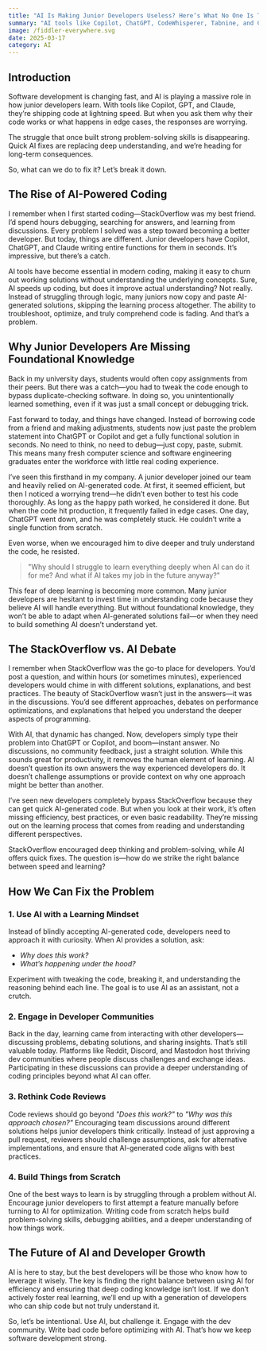 ```yaml
---
title: "AI Is Making Junior Developers Useless? Here’s What No One Is Talking About"
summary: "AI tools like Copilot, ChatGPT, CodeWhisperer, Tabnine, and Claude are making junior developers faster, but at what cost? Learn why deep coding knowledge is fading and how we can fix it."
image: /fiddler-everywhere.svg
date: 2025-03-17
category: AI
---
```


## Introduction

Software development is changing fast, and AI is playing a massive role in how junior developers learn. With tools like Copilot, GPT, and Claude, they’re shipping code at lightning speed. But when you ask them why their code works or what happens in edge cases, the responses are worrying.

The struggle that once built strong problem-solving skills is disappearing. Quick AI fixes are replacing deep understanding, and we’re heading for long-term consequences.

So, what can we do to fix it? Let’s break it down.

## The Rise of AI-Powered Coding

I remember when I first started coding—StackOverflow was my best friend. I’d spend hours debugging, searching for answers, and learning from discussions. Every problem I solved was a step toward becoming a better developer. But today, things are different. Junior developers have Copilot, ChatGPT, and Claude writing entire functions for them in seconds. It’s impressive, but there’s a catch.

AI tools have become essential in modern coding, making it easy to churn out working solutions without understanding the underlying concepts. Sure, AI speeds up coding, but does it improve actual understanding? Not really. Instead of struggling through logic, many juniors now copy and paste AI-generated solutions, skipping the learning process altogether. The ability to troubleshoot, optimize, and truly comprehend code is fading. And that’s a problem.

## Why Junior Developers Are Missing Foundational Knowledge

Back in my university days, students would often copy assignments from their peers. But there was a catch—you had to tweak the code enough to bypass duplicate-checking software. In doing so, you unintentionally learned something, even if it was just a small concept or debugging trick.

Fast forward to today, and things have changed. Instead of borrowing code from a friend and making adjustments, students now just paste the problem statement into ChatGPT or Copilot and get a fully functional solution in seconds. No need to think, no need to debug—just copy, paste, submit. This means many fresh computer science and software engineering graduates enter the workforce with little real coding experience.

I’ve seen this firsthand in my company. A junior developer joined our team and heavily relied on AI-generated code. At first, it seemed efficient, but then I noticed a worrying trend—he didn’t even bother to test his code thoroughly. As long as the happy path worked, he considered it done. But when the code hit production, it frequently failed in edge cases. One day, ChatGPT went down, and he was completely stuck. He couldn’t write a single function from scratch.

Even worse, when we encouraged him to dive deeper and truly understand the code, he resisted.

> "Why should I struggle to learn everything deeply when AI can do it for me? And what if AI takes my job in the future anyway?"

This fear of deep learning is becoming more common. Many junior developers are hesitant to invest time in understanding code because they believe AI will handle everything. But without foundational knowledge, they won’t be able to adapt when AI-generated solutions fail—or when they need to build something AI doesn’t understand yet.

## The StackOverflow vs. AI Debate

I remember when StackOverflow was the go-to place for developers. You’d post a question, and within hours (or sometimes minutes), experienced developers would chime in with different solutions, explanations, and best practices. The beauty of StackOverflow wasn’t just in the answers—it was in the discussions. You’d see different approaches, debates on performance optimizations, and explanations that helped you understand the deeper aspects of programming.

With AI, that dynamic has changed. Now, developers simply type their problem into ChatGPT or Copilot, and boom—instant answer. No discussions, no community feedback, just a straight solution. While this sounds great for productivity, it removes the human element of learning. AI doesn’t question its own answers the way experienced developers do. It doesn’t challenge assumptions or provide context on why one approach might be better than another.

I’ve seen new developers completely bypass StackOverflow because they can get quick AI-generated code. But when you look at their work, it’s often missing efficiency, best practices, or even basic readability. They’re missing out on the learning process that comes from reading and understanding different perspectives.

StackOverflow encouraged deep thinking and problem-solving, while AI offers quick fixes. The question is—how do we strike the right balance between speed and learning?

## How We Can Fix the Problem

### 1. Use AI with a Learning Mindset

Instead of blindly accepting AI-generated code, developers need to approach it with curiosity. When AI provides a solution, ask:

- *Why does this work?*
- *What’s happening under the hood?*

Experiment with tweaking the code, breaking it, and understanding the reasoning behind each line. The goal is to use AI as an assistant, not a crutch.

### 2. Engage in Developer Communities

Back in the day, learning came from interacting with other developers—discussing problems, debating solutions, and sharing insights. That’s still valuable today. Platforms like Reddit, Discord, and Mastodon host thriving dev communities where people discuss challenges and exchange ideas. Participating in these discussions can provide a deeper understanding of coding principles beyond what AI can offer.

### 3. Rethink Code Reviews

Code reviews should go beyond *"Does this work?"* to *"Why was this approach chosen?"* Encouraging team discussions around different solutions helps junior developers think critically. Instead of just approving a pull request, reviewers should challenge assumptions, ask for alternative implementations, and ensure that AI-generated code aligns with best practices.

### 4. Build Things from Scratch

One of the best ways to learn is by struggling through a problem without AI. Encourage junior developers to first attempt a feature manually before turning to AI for optimization. Writing code from scratch helps build problem-solving skills, debugging abilities, and a deeper understanding of how things work.

## The Future of AI and Developer Growth

AI is here to stay, but the best developers will be those who know how to leverage it wisely. The key is finding the right balance between using AI for efficiency and ensuring that deep coding knowledge isn’t lost. If we don’t actively foster real learning, we’ll end up with a generation of developers who can ship code but not truly understand it.

So, let’s be intentional. Use AI, but challenge it. Engage with the dev community. Write bad code before optimizing with AI. That’s how we keep software development strong.





